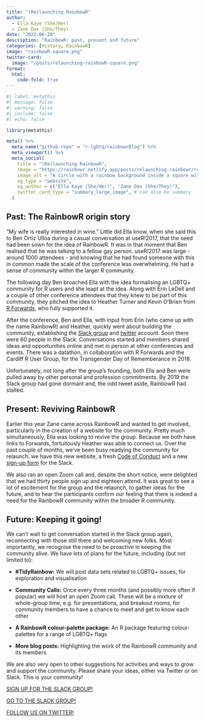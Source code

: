 ```yaml
---
title: "(Re)launching RainbowR"
author:
  - Ella Kaye (She/Her)
  - Zane Dax (She/They)
date: "2022-06-20"
description: "RainbowR: past, present and future"
categories: [History, RainbowR]
image: "rainbowR-square.png"
twitter-card:
  image: "/posts/relaunching-rainbowR-square.png"
format: 
  html:
    code-fold: true
---
```


```r
#| label: metathis
#| message: false
#| warning: false
#| include: false
#| echo: false

library(metathis)

meta() %>%
  meta_name("github-repo" = "r-lgbtq/rainbowrBlog") %>%
  meta_viewport() %>%
  meta_social(
    title = "(Re)launching RainbowR", 
    image = "https://rainbowr.netlify.app/posts/relaunching-rainbowr/rainbowR-square.png", 
    image_alt = "A circle with a rainbow background inside a square with a rainbow background, with the word RainbowR in grey text, and a letter R, also liffed with a rainbow",
    og_type = "website",
    og_author = c("Ella Kaye (She/Her)", "Zane Dax (She/They)"),
    twitter_card_type = "summary_large_image", # can also be summary
  )
```

## Past: The RainbowR origin story

"My wife is really interested in wine." Little did Ella know, when she said this to Ben Ortiz Ulloa during a casual conversation at useR!2017, that the seed had been sown for the idea of RainbowR. It was in that moment that Ben realised that he was talking to a fellow gay person. useR!2017 was large - around 1000 attendees - and knowing that he had found someone with this in common made the scale of the conference less overwhelming. He had a sense of community within the larger R community.

The following day Ben broached Ella with the idea formalising an LGBTQ+ community for R users and she leapt at the idea. Along with Erin LeDell and a couple of other conference attendees that they knew to be part of this community, they pitched the idea to Heather Turner and Kevin O'Brien from [R Forwards](https://forwards.github.io), who fully supported it.

After the conference, Ben and Ella, with input from Erin (who came up with the name RainbowR) and Heather, quickly went about building the community, establishing the [Slack group](https://rainbowr.slack.com) and [twitter](https://twitter.com/R_LGBTQ) account. Soon there were 60 people in the Slack. Conversations started and members shared ideas and opportunities online and met in person at other conferences and events. There was a datathon, in collaboration with R Forwards and the Cardiff R User Group, for the Transgender Day of Rememberance in 2018.

Unfortunately, not long after the group's founding, both Ella and Ben were pulled away by other personal and profession commitments. By 2019 the Slack group had gone dormant and, the odd tweet aside, RainbowR had stalled.

## Present: Reviving RainbowR

Earlier this year Zane came across RainbowR and wanted to get involved, particularly in the creation of a website for the community. Pretty much simultaneously, Ella was looking to revive the group. Because we both have links to Forwards, fortuitously Heather was able to connect us. Over the past couple of months, we've been busy readying the community for relaunch: we have this new website, a fresh [Code of Conduct](https://rainbowr.netlify.app/coc) and a new [sign-up form](https://docs.google.com/forms/d/1y7SOWE3IW-fpR_5Cd4mK-CMUpFZ-hvhY4cTj34JqTVE/) for the Slack.

We also ran an open Zoom call and, despite the short notice, were delighted that we had thirty people sign up and eighteen attend. It was great to see a lot of excitement for the group and the relaunch, to gather ideas for the future, and to hear the participants confirm our feeling that there is indeed a need for the RainbowR community within the broader R community.

## Future: Keeping it going!

We can't wait to get conversation started in the Slack group again, reconnecting with those still there and welcoming new folks. Most importantly, we recognise the need to be proactive in keeping the community alive. We have lots of plans for the future, including (but not limited to):

-   **#TidyRainbow:** We will post data sets related to LGBTQ+ issues, for exploration and visualisation

-   **Community Calls:** Once every three months (and possibly more often if popular) we will host an open Zoom call. These will be a mixture of whole-group time, e.g. for presentations, and breakout rooms, for community members to have a chance to meet and get to know each other

-   **A RainbowR colour-palette package:** An R package featuring colour-palettes for a range of LGBTQ+ flags

-   **More blog posts:** Highlighting the work of the RainbowR community and its members

We are also very open to other suggestions for activities and ways to grow and support the community. Please share your ideas, either via Twitter or on Slack. This is your community!

[SIGN UP FOR THE SLACK GROUP!](https://docs.google.com/forms/d/1y7SOWE3IW-fpR_5Cd4mK-CMUpFZ-hvhY4cTj34JqTVE/)

[GO TO THE SLACK GROUP!](https://rainbowr.slack.com)

[FOLLOW US ON TWITTER!](https://twitter.com/R_LGBTQ)
